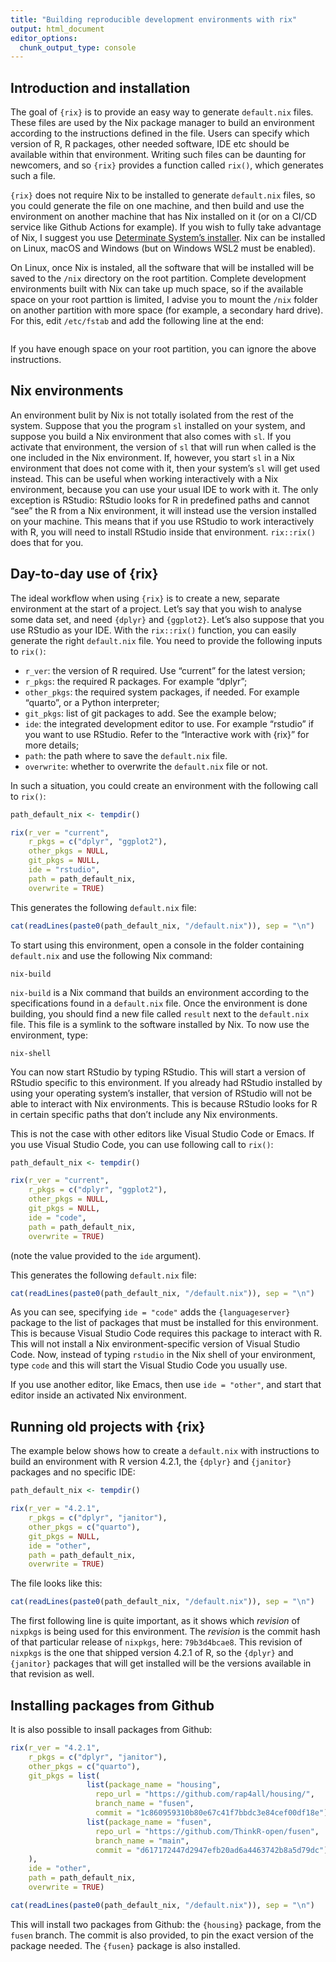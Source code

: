 ```yaml
---
title: "Building reproducible development environments with rix"
output: html_document
editor_options:
  chunk_output_type: console
---
```


## Introduction and installation

The goal of `{rix}` is to provide an easy way to generate `default.nix` files.
These files are used by the Nix package manager to build an environment
according to the instructions defined in the file. Users can specify which
version of R, R packages, other needed software, IDE etc should be available
within that environment. Writing such files can be daunting for newcomers, and
so `{rix}` provides a function called `rix()`, which generates such a file.

`{rix}` does not require Nix to be installed to generate `default.nix` files, so 
you could generate the file on one machine, and then build and use the environment
on another machine that has Nix installed on it (or on a CI/CD service like Github
Actions for example). If you wish to fully take advantage of Nix, I suggest you use
[Determinate System's installer](https://zero-to-nix.com/start/install). Nix can be 
installed on Linux, macOS and Windows (but on Windows WSL2 must be enabled). 

On Linux, once Nix is instaled, all the software that will be installed will be saved
to the `/nix` directory on the root partition. Complete development environments built
with Nix can take up much space, so if the available space on your root parttion is limited,
I advise you to mount the `/nix` folder on another partition with more space 
(for example, a secondary hard drive). For this, edit `/etc/fstab` and add the following line
at the end:

```

```

If you have enough space on your root partition, you can ignore the above instructions.

## Nix environments

An environment bulit by Nix is not totally isolated from the rest of the system. Suppose
that you the program `sl` installed on your system, and suppose you build a Nix 
environment that also comes with `sl`. If you activate that environment, the version of `sl`
that will run when called is the one included in the Nix environment. If, however, you start
`sl` in a Nix environment that does not come with it, then your system's `sl` will get 
used instead. This can be useful when working interactively with a Nix environment, because
you can use your usual IDE to work with it. The only exception is RStudio: RStudio looks
for R in predefined paths and cannot "see" the R from a Nix environment, it will instead
use the version installed on your machine. This means that if you use RStudio to work
interactively with R, you will need to install RStudio inside that environment. 
`rix::rix()` does that for you.

## Day-to-day use of {rix}

The ideal workflow when using `{rix}` is to create a new, separate environment
at the start of a project. Let's say that you wish to analyse some data set, and
need `{dplyr}` and `{ggplot2}`. Let's also suppose that you use RStudio as your IDE.
With the `rix::rix()` function, you can easily generate the right `default.nix` file.
You need to provide the following inputs to `rix()`:

- `r_ver`: the version of R required. Use "current" for the latest version;
- `r_pkgs`: the required R packages. For example "dplyr";
- `other_pkgs`: the required system packages, if needed. For example "quarto", or a Python interpreter;
- `git_pkgs`: list of git packages to add. See the example below;
- `ide`: the integrated development editor to use. For example "rstudio" if you want to use RStudio. Refer to the "Interactive work with {rix}" for more details;
- `path`: the path where to save the `default.nix` file.
- `overwrite`: whether to overwrite the `default.nix` file or not.

In such a situation, you could create an environment with the following call to `rix()`:

```r
path_default_nix <- tempdir()

rix(r_ver = "current",
    r_pkgs = c("dplyr", "ggplot2"),
    other_pkgs = NULL,
    git_pkgs = NULL,
    ide = "rstudio",
    path = path_default_nix,
    overwrite = TRUE)
```

This generates the following `default.nix` file:

```r
cat(readLines(paste0(path_default_nix, "/default.nix")), sep = "\n")
```

To start using this environment, open a console in the folder containing `default.nix`
and use the following Nix command:

```
nix-build
```

`nix-build` is a Nix command that builds an environment according to the specifications found
in a `default.nix` file. Once the environment is done building, you should find a new file
called `result` next to the `default.nix` file. This file is a symlink to the software
installed by Nix. To now use the environment, type:

```
nix-shell
```

You can now start RStudio by typing RStudio. This will start a version of RStudio specific 
to this environment. If you already had RStudio installed by using your operating system's 
installer, that version of RStudio will not be able to interact with Nix environments. This is
because RStudio looks for R in certain specific paths that don't include any Nix environments.

This is not the case with other editors like Visual Studio Code or Emacs. If you use Visual Studio
Code, you can use following call to `rix()`:

```r
path_default_nix <- tempdir()

rix(r_ver = "current",
    r_pkgs = c("dplyr", "ggplot2"),
    other_pkgs = NULL,
    git_pkgs = NULL,
    ide = "code",
    path = path_default_nix,
    overwrite = TRUE)
```

(note the value provided to the `ide` argument).

This generates the following `default.nix` file:

```r
cat(readLines(paste0(path_default_nix, "/default.nix")), sep = "\n")
```

As you can see, specifying `ide = "code"` adds the `{languageserver}` package
to the list of packages that must be installed for this environment. This is because
Visual Studio Code requires this package to interact with R. This will
not install a Nix environment-specific version of Visual Studio Code.  Now, instead of typing
`rstudio` in the Nix shell of your environment, type `code` and this will start the
Visual Studio Code you usually use. 

If you use another editor, like Emacs, then use `ide = "other"`, and start that editor inside
an activated Nix environment.

## Running old projects with {rix}

The example below shows how to create a `default.nix` with instructions to build
an environment with R version 4.2.1, the `{dplyr}` and `{janitor}` packages
and no specific IDE:

```r
path_default_nix <- tempdir()

rix(r_ver = "4.2.1",
    r_pkgs = c("dplyr", "janitor"),
    other_pkgs = c("quarto"),
    git_pkgs = NULL,
    ide = "other",
    path = path_default_nix,
    overwrite = TRUE)

```

The file looks like this:

```r
cat(readLines(paste0(path_default_nix, "/default.nix")), sep = "\n")
```

The first following line is quite important, as it shows which *revision* of
`nixpkgs` is being used for this environment. The *revision* is the commit
hash of that particular release of `nixpkgs`, here: `79b3d4bcae8`. This revision
of `nixpkgs` is the one that shipped version 4.2.1 of R, so the `{dplyr}` and
`{janitor}` packages that will get installed will be the versions available
in that revision as well.

## Installing packages from Github

It is also possible to insall packages from Github:

```r
rix(r_ver = "4.2.1",
    r_pkgs = c("dplyr", "janitor"),
    other_pkgs = c("quarto"),
    git_pkgs = list(
                 list(package_name = "housing",
                   repo_url = "https://github.com/rap4all/housing/",
                   branch_name = "fusen",
                   commit = "1c860959310b80e67c41f7bbdc3e84cef00df18e"),
                 list(package_name = "fusen",
                   repo_url = "https://github.com/ThinkR-open/fusen",
                   branch_name = "main",
                   commit = "d617172447d2947efb20ad6a4463742b8a5d79dc")
    ),
    ide = "other",
    path = path_default_nix,
    overwrite = TRUE)

```

```r
cat(readLines(paste0(path_default_nix, "/default.nix")), sep = "\n")
```

This will install two packages from Github: the `{housing}` package, from the `fusen` branch. The 
commit is also provided, to pin the exact version of the package needed. The `{fusen}` package
is also installed.

